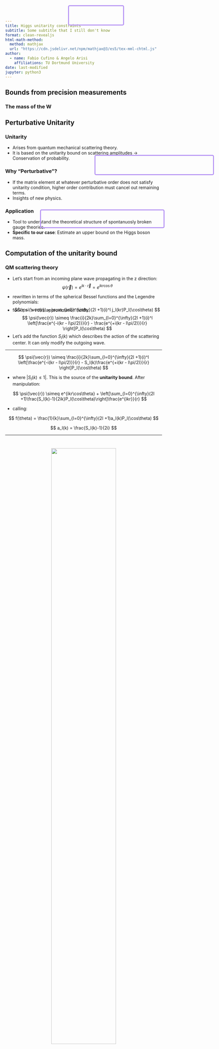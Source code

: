 ```yaml
---
title: Higgs unitarity constraints
subtitle: Some subtitle that I still don't know
format: clean-revealjs
html-math-method:
  method: mathjax
  url: "https://cdn.jsdelivr.net/npm/mathjax@3/es5/tex-mml-chtml.js"
author:
  - name: Fabio Cufino & Angelo Arisi
    affiliations: TU Dortmund University
date: last-modified
jupyter: python3
---
```



## Bounds from precision measurements
### The mass of the W


## Perturbative Unitarity

### **Unitarity**
- Arises from quantum mechanical scattering theory.
- It is based on the unitarity bound on scattering amplitudes -> Conservation of probability.

<div class="fragment">
### **Why "Perturbative"?**
- If the matrix element at whatever perturbative order does not satisfy unitarity condition, higher order contribution must cancel out remaining terms.
- Insights of new physics.
</div>
<div class="fragment">
### **Application**
- Tool to understand the theoretical structure of spontanuosly broken gauge theories.
- **Specific to our case**: Estimate an upper bound on the Higgs boson mass.
</div>


## Computation of the unitarity bound
### QM scattering theory
- Let's start from an incoming plane wave propagating in the z direction:
$$
  \psi(\vec{r}) = e^{ik \cdot \vec{r}} = e^{ikr\cos\theta}
$$

- rewritten in terms of the spherical Bessel functions and the Legendre polynomials:
$$
  \psi(\vec{r}) = \sum_{l=0}^{\infty}(2l +1)(i)^l j_l(kr)P_l(\cos\theta)
$$

<div style="margin-top:-30px;"></div>
<div class="fragment">

- for $kr>>l$  this approximation holds:
$$
  \psi(\vec{r}) \simeq \frac{i}{2k}\sum_{l=0}^{\infty}(2l +1)(i)^l \left[\frac{e^{-i(kr - l\pi/2)}}{r} - \frac{e^{+i(kr - l\pi/2)}}{r} \right]P_l(\cos\theta)
$$
- Let's add the function $S_l(k)$ which describes the action of the scattering center. It can only modify the outgoing wave.
</div>


---

$$
  \psi(\vec{r}) \simeq \frac{i}{2k}\sum_{l=0}^{\infty}(2l +1)(i)^l \left[\frac{e^{-i(kr - l\pi/2)}}{r} - S_l(k)\frac{e^{+i(kr - l\pi/2)}}{r} \right]P_l(\cos\theta)
$$

- where  $|S_l(k) \leq 1|$.  This is the source of the **unitarity bound**. 
After manipulation:

$$
  \psi(\vec{r}) \simeq e^{ikr\cos\theta} + \left[\sum_{l=0}^{\infty}(2l +1)\frac{S_l(k)-1}{2ik}P_l(\cos\theta)\right]\frac{e^{ikr}}{r}
$$
<div class="fragment">
- calling:

$$
  f(\theta) = \frac{1}{k}\sum_{l=0}^{\infty}(2l +1)a_l(k)P_l(\cos\theta)
$$

$$
  a_l(k) = \frac{S_l(k)-1}{2i}
$$
</div>

---

::: {.columns}
::: {.column width="33%"}
\begin{align}
|a_l| \leq 1
\end{align}
:::
::: {.column width="33%"}
\begin{align}
|\Re{a_l}| \leq 1/2
\end{align}
:::
::: {.column width="33%"}
\begin{align}
0 \leq |\Im{a_l}| \leq 1
\end{align}
:::
:::

<div class="fragment">

<div>
  <figure style="text-align: center;">
    <img src="Images/unitary circle.jpeg" style="display: block; margin-left: auto; margin-right: auto; width: 70%;">
    <figcaption style="color: gray; font-size: 18px; margin-top: -15px;">[https://arxiv.org/abs/2207.01064]</figcaption>
  </figure>
</div>

</div>

::: {#border-container .fragment}
<div class="highlight-border1"></div>

:::

<style>

.highlight-border1 {
  border: 3px solid #b491f4;
  border-radius: 5px;
  padding: 10px;
  width: 180px;
  height: 65px;
  position: absolute;
  top: 20px;
  left: 430px;
  box-sizing: border-box;
}
</style>


---

## Computation of the unitarity bound
### Translation to QFT
- From QM scattering theory we have $\frac{d\sigma}{d\Omega} = |f(\theta)|^2$ which we just computed:
$$
  |f(\theta)|^2 = |\frac{1}{k}\sum_{l=0}^{\infty}(2l +1)a_l(k)P_l(\cos\theta)|^2
$$
- While in QFT the differential cross section for a two-to-two scattering the the CM frame is:
$$
  \left(\frac{d\sigma}{d\Omega}\right)_{CM} = \frac{|\mathcal{M}|^2}{64\pi^2 E^2_{CM}}
$$
where the masses are take equal for simplicity. Equating the two in the case of $E_{CM} \approx 2|\vec{p}|$ we obtain:
$$
  \mathcal{M} = 16\pi \sum_{l=0}^{\infty}(2l +1)a_l(|\vec{p}|)P_l(\cos\theta)
$$

---

## Longitudinal vector bosons  
### Energy dependence
- After EWSB gauge bosons acquire a mass.
- Equivalent of acquiring a **longitudinal polarization**.

<div style="margin-bottom: -10px;"></div> <!-- Questo div può essere rimosso se non necessario -->

<div class="fragment" style="margin-top: -20px; line-height: 1.2;"></div>

<p style="margin-bottom: 5px;">For a vector with a momentum on the z-axis $p^{\mu} = (E,0,0,p_z)$:</p>

<p style="margin-bottom: 5px;">- Transverse polarization:</p>

<div style="margin-top: -10px;">

\begin{array}{cc}
  \epsilon_{T1}=(0,1,0,0) & \epsilon_{T2}=(0,0,1,0)
\end{array}

</div>

<p style="margin-top: -10px; margin-bottom: 5px;">No energy dependence.</p>

<p style="margin-top: -10px; margin-bottom: 5px;">- Longitudinal polarization:</p>

<div style="margin-top: -10px;">

$$
 \epsilon_{L} = \frac{1}{m}(p_z,0,0,E)
$$

</div>

<p style="margin-top: -10px;">Energy dependence.</p>



---

## Longitudinal vector boson scattering 
### 1) 4 point diagram $W^+_LW^-_L \rightarrow W^+_LW^-_L$ 

<style>
  /* Specific styling for reducing spacing */
  .reduce-space {
    margin: 0 !important;
    padding: 0 !important;
    line-height: 1.1 !important; /* Adjust line-height for tighter spacing */
  }
  .reduce-space p {
    margin: 0 !important;
    padding: 0 !important;
  }
  .reduce-space div {
    margin: 0 !important;
    padding: 0 !important;
  }
  .reduce-space .formula-container {
    margin-top: -10px !important; /* Negative margin to reduce space further */
  }
</style>

:::: {.columns}

::: {.column width="40%"}

<div>
  <figure style="text-align: center;">
    <img src="Images/4point.jpeg" style="max-width: 100%; height: auto;">
    <figcaption style="color: gray; font-size: 18px; margin-top: -15px;">[https://arxiv.org/abs/2207.01064]</figcaption>
  </figure>
</div>

<div style="font-size: smaller;">
  The vertex is: $ig^2(2g_{\mu\sigma}g_{\nu\rho} - g_{\mu\nu}g_{\rho\sigma} - g_{\mu\rho}g_{\nu\sigma})$
</div>

:::

::: {.column width="60%" .reduce-space}

<p>The energy-momentum 4 vectors:</p>

<div class="formula-container">
  
  \begin{array}{cc}
    p_+=(E,0,0,p) & k_+=(E,p\sin\theta,0,p\cos\theta)\\
    p_-=(E,0,0,-p) & k_-=(E,-p\sin\theta,0,-p\cos\theta) 
  \end{array}
  
</div>

<div class="fragment">
  <p>The longitudinal polarization vectors:</p>
    
  \begin{aligned}
    &e_l(p_+)=\left(\frac{p}{M_W},0,0,\frac{E}{M_W}\right) \\
    &e_l(k_+)=\left(\frac{p}{M_W},\frac{E}{M_W}\sin\theta,0,\frac{E}{M_W}\cos\theta\right) \\
    &e_l(p_-)=\left(\frac{p}{M_W},0,0,-\frac{E}{M_W}\right) \\
    &e_l(k_-)=\left(\frac{p}{M_W},-\frac{E}{M_W}\sin\theta,0,-\frac{E}{M_W}\cos\theta\right) \\
  \end{aligned}
    
</div>

:::

::::

---

- After calculation the matrix element has a $\frac{E^4}{M_W^4}$ dependence.
- The high energy limit:

$$
i\mathcal{M} \approx ig^2\frac{E^4}{M_W^4}
$$

violates unitarity for high energies.


- But we still have to add tree level diagrams.

---

## Longitudinal vector boson scattering 
### 2) Adding tree level contribution 

:::: {.columns}

::: {.column width="60%"}


<div style="display: flex; width: 80%; height: auto; margin: auto;">
  <figure style="text-align: center;">
    <img src="Images/yZ_contribution.jpeg" style="max-width: 100%; height: 250px;">
    <figcaption style="color: gray; font-size: 18px; margin-top: -15px;">[https://arxiv.org/abs/2207.01064]</figcaption>
  </figure>
</div>


<div style="font-size: smaller;">

The Feynmann rule for the vertex is:

$$
i
\left\{
\begin{array}{ll}
  e \\
  g\cos\theta_W \\
\end{array}
\right\}
[g_{\mu\nu}(-p_- + p_+)_{\alpha} + g_{\mu\alpha}(q + p_+)_{\nu} + g_{\nu\alpha}(-q - p_-)_{\mu}]
$$
</div>

:::


::: {.column width="40%"}

::: {.incremental}

The propagators are:

\begin{array}{cc}
   \frac{-i}{q^2 - M_Z^2} \left[g_{\alpha\beta} - \frac{q_{\alpha}q_{\beta}}{M_Z^2}\right]  \quad \text{and} \quad & \frac{-ig_{\alpha\beta}}{q^2}\\
\end{array}

- Every of the four diagrams grows with $\frac{E^4}{M_W^4}$
- But summing them together they all cancel away.

:::
:::

::::
:::: {.columns}

::: {.column width="60%"}
<div class="fragment">

- The matrix element becomes:
$$
i\mathcal{M}=i\frac{g^2}{4M_W^2}\left[s+t+\mathcal{O(M_W^2)}\right]
$$

</div>

:::


::: {.column width="40%"}

<div class="fragment">

- There is still an $\frac{E^2}{M_W^2}$ dependece left.

</div>

:::

::::

---
## Upper bound on the energy scale
### Using perturbative unitarity

- We can get an estimate on the energy at which perturbative unitarity is violated.


- The relation obtained before on $\mathcal{M}$:

$$
\mathcal{M}=16\pi\sum_{J=0}^{\infty}(2J+1)a_JP_J(\cos\theta)
$$
$$
\int_{-1}^{1}P_J(\cos \theta)d(\cos \theta) \mathcal{M} = 16\pi\sum_{l=0}^{\infty}(2J+1)a_J\int_{-1}^{1}P_J(\cos \theta)P_J(\cos \theta)d(\cos \theta)
$$

- The ortogonality relation of the Legendre polynomial goes:

$$
\int_{-1}^{1} d(\cos \theta) \, P_J(\cos \theta) P_{J'}(\cos \theta) = \frac{2}{2J + 1} \delta_{JJ'}
$$

---

- We are able to get a definition on the Jth partial wave amplitude:
$$
a_J(s) = \frac{1}{32 \pi} \int_{-1}^{1} d(\cos \theta) \, \mathcal{M}(s, \cos \theta) P_J(\cos \theta)
$$
$$
a_0(s) = \frac{1}{32 \pi} \int_{-1}^{1} d(\cos \theta) \, \mathcal{M}(s, \cos \theta)
$$
- We have the relations:
\begin{array}
i\mathcal{M} \approx i\frac{g^2}{4M_W^2}\left[s+t\right] \quad \text{               } \quad &  t = \frac{s}{2}(\cos\theta - 1)
\end{array}

- Plugging them in and applying the bound $|\Re{a_0}| \leq 1/2$:

\begin{array}{cc}
   a_0 \approx g^2\frac{s}{64\pi M_W^2} \leq 1/2 \quad \text{so} \quad & s \leq \frac{1}{g^2}32\pi M_W^2 \approx (1200GeV)^2\\
\end{array}

- The theory breaks down at the TeV scale.

::: {#border-container .fragment}
<div class="highlight-border2"></div>

:::

<style>

.highlight-border2 {
  border: 3px solid #b491f4;
  border-radius: 5px;
  padding: 10px;
  width: 384px;
  height: 65px;
  position: absolute;
  top: 500px;
  left: 515px;
  box-sizing: border-box;
}
</style>

---

## Longitudinal vector boson scattering 
### 3) Adding tree level Higgs contribution

:::: {.columns}

::: {.column width="60%"}

<div>
  <figure style="text-align: center;">
    <img src="Images/higgs_contribution.jpeg" style="max-width: 100%; height: 300px;">
    <figcaption style="color: gray; font-size: 18px; margin-top: -15px;">[https://arxiv.org/abs/2207.01064]</figcaption>
  </figure>
</div>


:::


::: {.column width="40%"}

::: {.incremental}
The propagator is:
$$
\frac{-i}{q^2 - m_h^2} \left[g_{\alpha\beta} - \frac{q_{\alpha}q_{\beta}}{m_h^2}\right] 
$$
The Feynmann rule for the verteces is:
$$
\frac{2iM_W^2g_{\mu\nu}}{v}=i\frac{g^2v}{2}g_{\mu\nu}
$$

:::
:::
We obtain a contribution of:
$$
i\mathcal{M_h} = -i\frac{i}{v^2}\left(\frac{s^2}{s-m_h^2} + \frac{t^2}{t-m_h^2}\right)
$$

::::

---

- Taylor expanding for $s,t >> m_h^2$ we have:
$$
i\mathcal{M_h} \simeq -i\frac{1}{v^2}(s+t+2m_h^2)
$$

- Summing the contributions, we see the energy dependent term cancel:
$$
i\mathcal{M} \simeq -i\frac{1}{v^2}(2m_h^2) 
$$

- Using previous relation for a_0:
$$
a_0(s) = \frac{1}{32 \pi} \int_{-1}^{1} d(\cos \theta) \, \mathcal{M}(s, \cos \theta)
$$
$$
a_0 \simeq -\frac{1}{16\pi v^2}(2m_h^2) 
$$

- Applying $|\Re{a_0}| < 1/2$ we finally obtain an upper bound on the Higgs boson mass.
$$
m_h^2 \leq 4\pi v^2 \simeq (870 GeV)^2
$$

::: {#border-container .fragment}
<div class="highlight-border3"></div>

:::

<style>

.highlight-border3 {
  border: 3px solid #b491f4;
  border-radius: 5px;
  padding: 10px;
  width: 400px;
  height: 60px;
  position: absolute;
  top: 675px;
  left: 340px;
  box-sizing: border-box;
}
</style>



